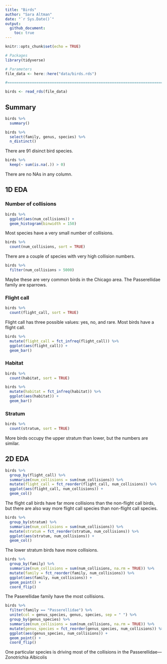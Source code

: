 ```yaml
---
title: "Birds"
author: "Sara Altman"
date: "`r Sys.Date()`"
output: 
  github_document:
    toc: true
---
```


```r
knitr::opts_chunk$set(echo = TRUE)
```

```r
# Packages
library(tidyverse)

# Parameters
file_data <- here::here("data/birds.rds")

#===============================================================================

birds <- read_rds(file_data)
```

## Summary

```r
birds %>% 
  summary()
```

```r
birds %>% 
  select(family, genus, species) %>% 
  n_distinct()
```

There are 91 disinct bird species.

```r
birds %>% 
  keep(~ sum(is.na(.)) > 0)
```

There are no NAs in any column.

## 1D EDA

### Number of collisions

```r
birds %>% 
  ggplot(aes(num_collisions)) +
  geom_histogram(binwidth = 150)
```

Most species have a very small number of collisions.

```r
birds %>% 
  count(num_collisions, sort = TRUE)
```

There are a couple of species with very high collision numbers.

```r
birds %>% 
  filter(num_collisions > 5000)
```

Maybe these are very common birds in the Chicago area. The Passerellidae family are sparrows.

### Flight call

```r
birds %>% 
  count(flight_call, sort = TRUE)
```

Flight call has three possible values: yes, no, and rare. Most birds have a flight call.

```r
birds %>% 
  mutate(flight_call = fct_infreq(flight_call)) %>% 
  ggplot(aes(flight_call)) +
  geom_bar()
```

### Habitat

```r
birds %>% 
  count(habitat, sort = TRUE)
```

```r
birds %>% 
  mutate(habitat = fct_infreq(habitat)) %>% 
  ggplot(aes(habitat)) +
  geom_bar()
```

### Stratum

```r
birds %>% 
  count(stratum, sort = TRUE)
```

More birds occupy the upper stratum than lower, but the numbers are similar.

## 2D EDA

```r
birds %>% 
  group_by(flight_call) %>% 
  summarize(num_collisions = sum(num_collisions)) %>% 
  mutate(flight_call = fct_reorder(flight_call, num_collisions)) %>% 
  ggplot(aes(flight_call, num_collisions)) +
  geom_col()
```

The flight call birds have far more collisions than the non-flight call birds, but there are also way more flight call species than non-flight call species. 

```r
birds %>% 
  group_by(stratum) %>% 
  summarize(num_collisions = sum(num_collisions)) %>% 
  mutate(stratum = fct_reorder(stratum, num_collisions)) %>% 
  ggplot(aes(stratum, num_collisions)) +
  geom_col()
```

The lower stratum birds have more collisions.

```r
birds %>% 
  group_by(family) %>% 
  summarize(num_collisions = sum(num_collisions, na.rm = TRUE)) %>% 
  mutate(family = fct_reorder(family, num_collisions)) %>% 
  ggplot(aes(family, num_collisions)) +
  geom_point() +
  coord_flip()
```

The Paserellidae family have the most collisions.

```r
birds %>% 
  filter(family == "Passerellidae") %>% 
  unite(col = genus_species, genus, species, sep = " ") %>% 
  group_by(genus_species) %>% 
  summarize(num_collisions = sum(num_collisions, na.rm = TRUE)) %>% 
  mutate(genus_species = fct_reorder(genus_species, num_collisions)) %>% 
  ggplot(aes(genus_species, num_collisions)) +
  geom_point() +
  coord_flip()
```

One particular species is driving most of the collisions in the Passerellidae---Zonotrichia Albicolis
